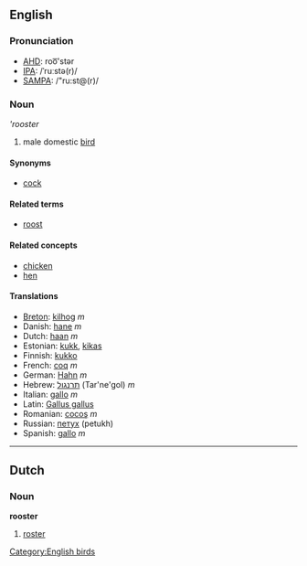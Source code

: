==English==
=== Pronunciation ===
*[[w:AHD|AHD]]: roo͞'stər
*[[w:IPA|IPA]]: /ˈruːstə(r)/
*[[w:SAMPA|SAMPA]]: /"ru:st@(r)/

=== Noun ===
'''rooster''

# male domestic [[bird]]

==== Synonyms ====
*[[cock]]

==== Related terms ====
*[[roost]]

==== Related concepts ====

*[[chicken]]
*[[hen]]

==== Translations ====

*[[Breton]]: [[kilhog]] ''m''
*Danish: [[hane]] ''m''
*Dutch: [[haan]] ''m''
*Estonian: [[kukk]], [[kikas]]
*Finnish: [[kukko]]
*French: [[coq]] ''m''
*German: [[Hahn]] ''m''
*Hebrew: [[תרנגול]] (Tar'ne'gol) ''m''
*Italian: [[gallo]] ''m''
*Latin: [[Gallus gallus]]
*Romanian: [[cocoş]] ''m''
*Russian: [[петух]] (petukh)
*Spanish: [[gallo]] ''m''

----

==Dutch==
===Noun===
'''rooster'''

# [[roster]]

[[Category:English birds]]